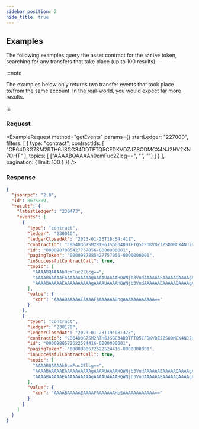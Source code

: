 ```yaml
---
sidebar_position: 2
hide_title: true
---
```



<RpcMethod method="getEvents"/>

## Examples

The following examples query the asset contract for the `native` token, searching for any transfers that take place (up to 100 results).

:::note

The examples below only returns two transfer events that took place to/from the same account. In the real-world, you would expect far more results.

:::

### Request

<ExampleRequest method="getEvents" params={{
  startLedger: "227000",
  filters: [
    {
      type: "contract",
      contractIds: [
        "CB64D3G7SM2RTH6JSGG34DDTFTQ5CFDKVDZJZSODMCX4NJ2HV2KN7OHT"
      ],
      topics: [
        ["AAAABQAAAAh0cmFuc2Zlcg==", "*", "*"]
      ]
    }
  ],
  pagination: {
    limit: 100
  }
}} />

### Response

```json
{
  "jsonrpc": "2.0",
  "id": 8675309,
  "result": {
    "latestLedger": "230473",
    "events": [
      {
        "type": "contract",
        "ledger": "230010",
        "ledgerClosedAt": "2023-01-23T18:54:41Z",
        "contractId": "CB64D3G7SM2RTH6JSGG34DDTFTQ5CFDKVDZJZSODMCX4NJ2HV2KN7OHT",
        "id": "0000987885427757056-0000000001",
        "pagingToken": "0000987885427757056-0000000001",
        "inSuccessfulContractCall": true,
        "topic": [
          "AAAABQAAAAh0cmFuc2Zlcg==",
          "AAAABAAAAAEAAAAAAAAAAgAAAAUAAAAHQWNjb3VudAAAAAAEAAAAAQAAAAgAAAAAHavpBsZgRv4pEDXWB0NnwQBvvAL/8adWXz2fV7eNq2o=",
          "AAAABAAAAAEAAAAAAAAAAgAAAAUAAAAHQWNjb3VudAAAAAAEAAAAAQAAAAgAAAAAHavpBsZgRv4pEDXWB0NnwQBvvAL/8adWXz2fV7eNq2o="
        ],
        "value": {
          "xdr": "AAAABAAAAAEAAAAFAAAAAAABhqAAAAAAAAAAAA=="
        }
      },
      {
        "type": "contract",
        "ledger": "230170",
        "ledgerClosedAt": "2023-01-23T19:08:37Z",
        "contractId": "CB64D3G7SM2RTH6JSGG34DDTFTQ5CFDKVDZJZSODMCX4NJ2HV2KN7OHT",
        "id": "0000988572622524416-0000000001",
        "pagingToken": "0000988572622524416-0000000001",
        "inSuccessfulContractCall": true,
        "topic": [
          "AAAABQAAAAh0cmFuc2Zlcg==",
          "AAAABAAAAAEAAAAAAAAAAgAAAAUAAAAHQWNjb3VudAAAAAAEAAAAAQAAAAgAAAAAHavpBsZgRv4pEDXWB0NnwQBvvAL/8adWXz2fV7eNq2o=",
          "AAAABAAAAAEAAAAAAAAAAgAAAAUAAAAHQWNjb3VudAAAAAAEAAAAAQAAAAgAAAAAHavpBsZgRv4pEDXWB0NnwQBvvAL/8adWXz2fV7eNq2o="
        ],
        "value": {
          "xdr": "AAAABAAAAAEAAAAFAAAAAAAHoSAAAAAAAAAAAA=="
        }
      }
    ]
  }
}
```

[rs-soroban-env/event.rs @ `924d86c`]: <https://github.com/stellar/rs-soroban-env/blob/924d86cacd58b8a162344bfe0ab37d9668f5d629/soroban-env-host/src/native_contract/token/event.rs#L21-L33>
[`toid` from Horizon]: <https://github.com/stellar/go/blob/master/toid/main.go>
